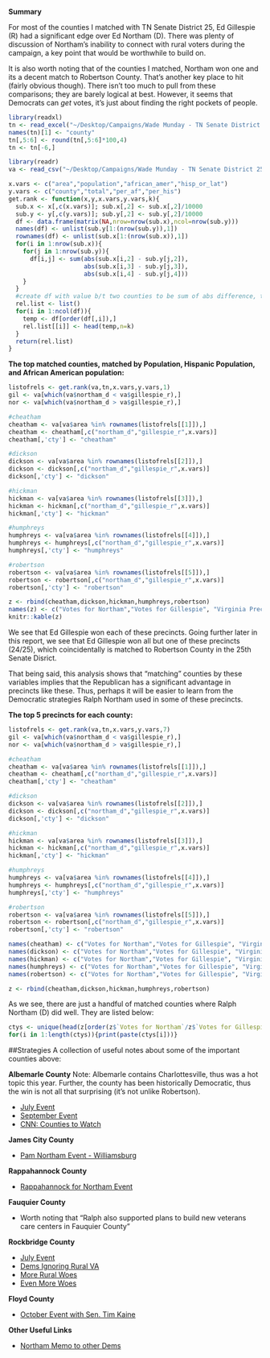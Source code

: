 **Summary**

For most of the counties I matched with TN Senate District 25, Ed Gillespie (R) had a significant edge over Ed Northam (D). There was plenty of discussion of Northam's inability to connect with rural voters during the campaign, a key point that would be worthwhile to build on. 

It is also worth noting that of the counties I matched, Northam won one and its a decent match to Robertson County. That's another key place to hit (fairly obvious though). There isn't too much to pull from these comparisons; they are barely logical at best. However, it seems that Democrats can *get* votes, it's just about finding the right pockets of people.

```r
library(readxl)
tn <- read_excel("~/Desktop/Campaigns/Wade Munday - TN Senate District 25/Useful Data/demographics_countylevel.xlsx")
names(tn)[1] <- "county"
tn[,5:6] <- round(tn[,5:6]*100,4)
tn <- tn[-6,]

library(readr)
va <- read_csv("~/Desktop/Campaigns/Wade Munday - TN Senate District 25/Useful Data/vabycounty.csv")
```

```r
x.vars <- c("area","population","african_amer","hisp_or_lat")
y.vars <- c("county","total","per_af","per_his")
get.rank <- function(x,y,x.vars,y.vars,k){
  sub.x <- x[,c(x.vars)]; sub.x[,2] <- sub.x[,2]/10000
  sub.y <- y[,c(y.vars)]; sub.y[,2] <- sub.y[,2]/10000
  df <- data.frame(matrix(NA,nrow=nrow(sub.x),ncol=nrow(sub.y)))
  names(df) <- unlist(sub.y[1:(nrow(sub.y)),1])
  rownames(df) <- unlist(sub.x[1:(nrow(sub.x)),1])
  for(i in 1:nrow(sub.x)){
    for(j in 1:nrow(sub.y)){
      df[i,j] <- sum(abs(sub.x[i,2] - sub.y[j,2]),
                     abs(sub.x[i,3] - sub.y[j,3]),
                     abs(sub.x[i,4] - sub.y[j,4]))
    }
  }
  #create df with value b/t two counties to be sum of abs difference, thus smallest is best
  rel.list <- list()
  for(i in 1:ncol(df)){
    temp <- df[order(df[,i]),]
    rel.list[[i]] <- head(temp,n=k)
  }
  return(rel.list)
}
```

**The top matched counties, matched by Population, Hispanic Population, and African American population:**
```r

listofrels <- get.rank(va,tn,x.vars,y.vars,1)
gil <- va[which(va$northam_d < va$gillespie_r),]
nor <- va[which(va$northam_d > va$gillespie_r),]

#cheatham
cheatham <- va[va$area %in% rownames(listofrels[[1]]),]
cheatham <- cheatham[,c("northam_d","gillespie_r",x.vars)]
cheatham[,'cty'] <- "cheatham"

#dickson
dickson <- va[va$area %in% rownames(listofrels[[2]]),]
dickson <- dickson[,c("northam_d","gillespie_r",x.vars)]
dickson[,'cty'] <- "dickson"

#hickman
hickman <- va[va$area %in% rownames(listofrels[[3]]),]
hickman <- hickman[,c("northam_d","gillespie_r",x.vars)]
hickman[,'cty'] <- "hickman"

#humphreys
humphreys <- va[va$area %in% rownames(listofrels[[4]]),]
humphreys <- humphreys[,c("northam_d","gillespie_r",x.vars)]
humphreys[,'cty'] <- "humphreys"

#robertson
robertson <- va[va$area %in% rownames(listofrels[[5]]),]
robertson <- robertson[,c("northam_d","gillespie_r",x.vars)]
robertson[,'cty'] <- "robertson"

z <- rbind(cheatham,dickson,hickman,humphreys,robertson)
names(z) <- c("Votes for Northam","Votes for Gillespie", "Virginia Precinct","Precinct Population","African American %","Hispanic/Latino %","Tennessee Precinct")
knitr::kable(z)
```

We see that Ed Gillespie won each of these precincts. Going further later in this report, we see that Ed Gillespie won all but one of these precincts (24/25), which coincidentally is matched to Robertson County in the 25th Senate Disrict. 

That being said, this analysis shows that "matching" counties by these variables implies that the Republican has a significant advantage in precincts like these. Thus, perhaps it will be easier to learn from the Democratic strategies Ralph Northam used in some of these precincts.

**The top 5 precincts for each county:**
```r
listofrels <- get.rank(va,tn,x.vars,y.vars,7)
gil <- va[which(va$northam_d < va$gillespie_r),]
nor <- va[which(va$northam_d > va$gillespie_r),]

#cheatham
cheatham <- va[va$area %in% rownames(listofrels[[1]]),]
cheatham <- cheatham[,c("northam_d","gillespie_r",x.vars)]
cheatham[,'cty'] <- "cheatham"

#dickson
dickson <- va[va$area %in% rownames(listofrels[[2]]),]
dickson <- dickson[,c("northam_d","gillespie_r",x.vars)]
dickson[,'cty'] <- "dickson"

#hickman
hickman <- va[va$area %in% rownames(listofrels[[3]]),]
hickman <- hickman[,c("northam_d","gillespie_r",x.vars)]
hickman[,'cty'] <- "hickman"

#humphreys
humphreys <- va[va$area %in% rownames(listofrels[[4]]),]
humphreys <- humphreys[,c("northam_d","gillespie_r",x.vars)]
humphreys[,'cty'] <- "humphreys"

#robertson
robertson <- va[va$area %in% rownames(listofrels[[5]]),]
robertson <- robertson[,c("northam_d","gillespie_r",x.vars)]
robertson[,'cty'] <- "robertson"

names(cheatham) <- c("Votes for Northam","Votes for Gillespie", "Virginia Precinct","Precinct Population","African American %","Hispanic/Latino %","Tennessee Precinct")
names(dickson) <- c("Votes for Northam","Votes for Gillespie", "Virginia Precinct","Precinct Population","African American %","Hispanic/Latino %","Tennessee Precinct")
names(hickman) <- c("Votes for Northam","Votes for Gillespie", "Virginia Precinct","Precinct Population","African American %","Hispanic/Latino %","Tennessee Precinct")
names(humphreys) <- c("Votes for Northam","Votes for Gillespie", "Virginia Precinct","Precinct Population","African American %","Hispanic/Latino %","Tennessee Precinct")
names(robertson) <- c("Votes for Northam","Votes for Gillespie", "Virginia Precinct","Precinct Population","African American %","Hispanic/Latino %","Tennessee Precinct")

z <- rbind(cheatham,dickson,hickman,humphreys,robertson)
``` 

As we see, there are just a handful of matched counties where Ralph Northam (D) did well. They are listed below:
```r
ctys <- unique(head(z[order(z$`Votes for Northam`/z$`Votes for Gillespie`,decreasing = T),],n=15)$'Virginia Precinct')
for(i in 1:length(ctys)){print(paste(ctys[i]))}
```

##Strategies
A collection of useful notes about some of the important counties above: 

**Albemarle County**
Note: Albemarle contains Charlottesville, thus was a hot topic this year. Further, the county has been historically Democratic, thus the win is not all that surprising (it's not unlike Robertson). 

+ [July Event](http://www.nbc29.com/story/35893723/ralph-northam-faces-pressure-from-protesters-for-pipeline-views)
+ [September Event](http://www.nbc29.com/story/36477489/gubernatorial-candidate-gillespie-attends-albemarle-county-event)
+ [CNN: Counties to Watch](http://www.cnn.com/2017/11/07/politics/counties-virginia-governors-race/index.html)

**James City County**

+ [Pam Northam Event - Williamsburg](https://www.facebook.com/events/2179610348723166/)

**Rappahannock County**

+ [Rappahannock for Northam Event](http://rappdems.org/wp-content/uploads/2017/08/Rappahannock-for-Northam.pdf)

**Fauquier County**

+ Worth noting that "Ralph also supported plans to build new veterans care centers in Fauquier County"

**Rockbridge County**

+ [July Event](https://www.facebook.com/permalink.php?story_fbid=974110072691910&id=657827494320171)
+ [Dems Ignoring Rural VA](http://www.roanoke.com/news/politics/rockbridge-county-party-chairman-says-state-democrats-are-ignoring-rural/article_d1c98e1f-5bb6-5c25-8746-bddec72ff913.html)
+ [More Rural Woes](https://www.politico.com/story/2017/11/03/democrats-dream-candidate-struggles-rural-voters-244527)
+ [Even More Woes](https://www.rga.org/ralph-northams-struggle-connect-rural-virginians-stoke-democrat-panic/)

**Floyd County**

+ [October Event with Sen. Tim Kaine](https://www.facebook.com/events/128533001143580/)

**Other Useful Links**

+ [Northam Memo to other Dems](https://ralphnortham.com/2017/11/10/memo-ralph-northam-won-democrats-can-replicate-strategy/)